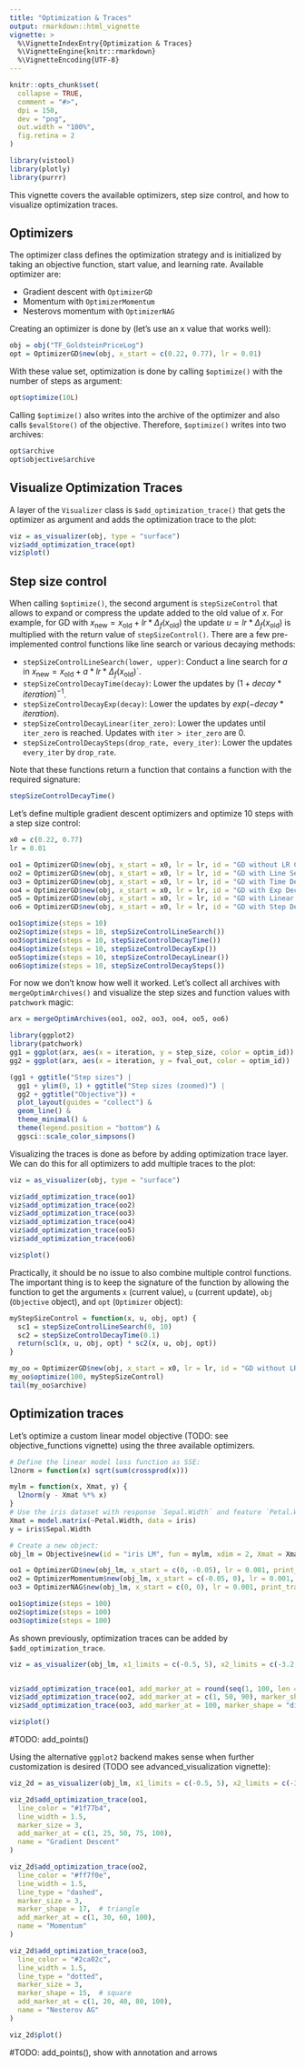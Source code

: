 ```yaml
---
title: "Optimization & Traces"
output: rmarkdown::html_vignette
vignette: >
  %\VignetteIndexEntry{Optimization & Traces}
  %\VignetteEngine{knitr::rmarkdown}
  %\VignetteEncoding{UTF-8}
---
```


```r
knitr::opts_chunk$set(
  collapse = TRUE,
  comment = "#>",
  dpi = 150,
  dev = "png",
  out.width = "100%",
  fig.retina = 2
)
```

```r
library(vistool)
library(plotly)
library(purrr)
```

This vignette covers the available optimizers, step size control, and how to visualize optimization traces.

## Optimizers

The optimizer class defines the optimization strategy and is initialized by taking an objective function, start value, and learning rate.
Available optimizer are:

- Gradient descent with `OptimizerGD`
- Momentum with `OptimizerMomentum`
- Nesterovs momentum with `OptimizerNAG`

Creating an optimizer is done by (let's use an x value that works well):

```r
obj = obj("TF_GoldsteinPriceLog")
opt = OptimizerGD$new(obj, x_start = c(0.22, 0.77), lr = 0.01)
```

With these value set, optimization is done by calling `$optimize()` with the number of steps as argument:

```r
opt$optimize(10L)
```

Calling `$optimize()` also writes into the archive of the optimizer and also calls `$evalStore()` of the objective.
Therefore, `$optimize()` writes into two archives:

```r
opt$archive
opt$objective$archive
```

## Visualize Optimization Traces

A layer of the `Visualizer` class is `$add_optimization_trace()` that gets the optimizer as argument and adds the optimization trace to the plot:

```r
viz = as_visualizer(obj, type = "surface")
viz$add_optimization_trace(opt)
viz$plot()
```

## Step size control

When calling `$optimize()`, the second argument is `stepSizeControl` that allows to expand or compress the update added to the old value of $x$.
For example, for GD with $x_{\text{new}} = x_{\text{old}} + lr * \Delta_f(x_{\text{old}})$ the update $u = lr * \Delta_f(x_{\text{old}})$ is multiplied with the return value of `stepSizeControl()`.
There are a few pre-implemented control functions like line search or various decaying methods:

- `stepSizeControlLineSearch(lower, upper)`: Conduct a line search for $a$ in $x_{\text{new}} = x_{\text{old}} +  a * lr * \Delta_f(x_{\text{old}})$`.
- `stepSizeControlDecayTime(decay) `: Lower the updates by $(1 + decay * iteration)^{-1}$.
- `stepSizeControlDecayExp(decay)`: Lower the updates by $exp(-decay * iteration)$.
- `stepSizeControlDecayLinear(iter_zero)`: Lower the updates until `iter_zero` is reached. Updates with `iter > iter_zero` are 0.
- `stepSizeControlDecaySteps(drop_rate, every_iter)`: Lower the updates `every_iter` by `drop_rate`.

Note that these functions return a function that contains a function with the required signature:

```r
stepSizeControlDecayTime()
```

Let's define multiple gradient descent optimizers and optimize 10 steps with a step size control:

```r
x0 = c(0.22, 0.77)
lr = 0.01

oo1 = OptimizerGD$new(obj, x_start = x0, lr = lr, id = "GD without LR Control", print_trace = FALSE)
oo2 = OptimizerGD$new(obj, x_start = x0, lr = lr, id = "GD with Line Search", print_trace = FALSE)
oo3 = OptimizerGD$new(obj, x_start = x0, lr = lr, id = "GD with Time Decay", print_trace = FALSE)
oo4 = OptimizerGD$new(obj, x_start = x0, lr = lr, id = "GD with Exp Decay", print_trace = FALSE)
oo5 = OptimizerGD$new(obj, x_start = x0, lr = lr, id = "GD with Linear Decay", print_trace = FALSE)
oo6 = OptimizerGD$new(obj, x_start = x0, lr = lr, id = "GD with Step Decay", print_trace = FALSE)

oo1$optimize(steps = 10)
oo2$optimize(steps = 10, stepSizeControlLineSearch())
oo3$optimize(steps = 10, stepSizeControlDecayTime())
oo4$optimize(steps = 10, stepSizeControlDecayExp())
oo5$optimize(steps = 10, stepSizeControlDecayLinear())
oo6$optimize(steps = 10, stepSizeControlDecaySteps())
```

For now we don't know how well it worked. Let's collect all archives with `mergeOptimArchives()` and visualize the step sizes and function values with `patchwork` magic:

```r
arx = mergeOptimArchives(oo1, oo2, oo3, oo4, oo5, oo6)

library(ggplot2)
library(patchwork)
gg1 = ggplot(arx, aes(x = iteration, y = step_size, color = optim_id))
gg2 = ggplot(arx, aes(x = iteration, y = fval_out, color = optim_id))

(gg1 + ggtitle("Step sizes") |
  gg1 + ylim(0, 1) + ggtitle("Step sizes (zoomed)") |
  gg2 + ggtitle("Objective")) +
  plot_layout(guides = "collect") &
  geom_line() &
  theme_minimal() &
  theme(legend.position = "bottom") &
  ggsci::scale_color_simpsons()
```

Visualizing the traces is done as before by adding optimization trace layer.
We can do this for all optimizers to add multiple traces to the plot:

```r
viz = as_visualizer(obj, type = "surface")

viz$add_optimization_trace(oo1)
viz$add_optimization_trace(oo2)
viz$add_optimization_trace(oo3)
viz$add_optimization_trace(oo4)
viz$add_optimization_trace(oo5)
viz$add_optimization_trace(oo6)

viz$plot()
```

Practically, it should be no issue to also combine multiple control functions.
The important thing is to keep the signature of the function by allowing the function to get the arguments `x` (current value), `u` (current update), `obj` (`Objective` object), and `opt` (`Optimizer` object):

```r
myStepSizeControl = function(x, u, obj, opt) {
  sc1 = stepSizeControlLineSearch(0, 10)
  sc2 = stepSizeControlDecayTime(0.1)
  return(sc1(x, u, obj, opt) * sc2(x, u, obj, opt))
}

my_oo = OptimizerGD$new(obj, x_start = x0, lr = lr, id = "GD without LR Control", print_trace = FALSE)
my_oo$optimize(100, myStepSizeControl)
tail(my_oo$archive)
```

## Optimization traces

Let's optimize a custom linear model objective (TODO: see objective_functions vignette) using the three available optimizers.
```r
# Define the linear model loss function as SSE:
l2norm = function(x) sqrt(sum(crossprod(x)))

mylm = function(x, Xmat, y) {
  l2norm(y - Xmat %*% x)
}
# Use the iris dataset with response `Sepal.Width` and feature `Petal.Width`:
Xmat = model.matrix(~Petal.Width, data = iris)
y = iris$Sepal.Width

# Create a new object:
obj_lm = Objective$new(id = "iris LM", fun = mylm, xdim = 2, Xmat = Xmat, y = y, minimize = TRUE)

oo1 = OptimizerGD$new(obj_lm, x_start = c(0, -0.05), lr = 0.001, print_trace = FALSE)
oo2 = OptimizerMomentum$new(obj_lm, x_start = c(-0.05, 0), lr = 0.001, print_trace = FALSE)
oo3 = OptimizerNAG$new(obj_lm, x_start = c(0, 0), lr = 0.001, print_trace = FALSE)

oo1$optimize(steps = 100)
oo2$optimize(steps = 100)
oo3$optimize(steps = 100)
```

As shown previously, optimization traces can be added by `$add_optimization_trace`.

```r
viz = as_visualizer(obj_lm, x1_limits = c(-0.5, 5), x2_limits = c(-3.2, 2.8), type = "surface")


viz$add_optimization_trace(oo1, add_marker_at = round(seq(1, 100, len = 10L)))
viz$add_optimization_trace(oo2, add_marker_at = c(1, 50, 90), marker_shape = c("square", "diamond", "cross"))
viz$add_optimization_trace(oo3, add_marker_at = 100, marker_shape = "diamond-open")

viz$plot()
```

#TODO: add_points()

Using the alternative `ggplot2` backend makes sense when further customization is desired (TODO see advanced_visualization vignette):

```r
viz_2d = as_visualizer(obj_lm, x1_limits = c(-0.5, 5), x2_limits = c(-3.2, 2.8))

viz_2d$add_optimization_trace(oo1, 
  line_color = "#1f77b4", 
  line_width = 1.5,
  marker_size = 3,
  add_marker_at = c(1, 25, 50, 75, 100),
  name = "Gradient Descent"
)

viz_2d$add_optimization_trace(oo2, 
  line_color = "#ff7f0e", 
  line_width = 1.5,
  line_type = "dashed",
  marker_size = 3,
  marker_shape = 17,  # triangle
  add_marker_at = c(1, 30, 60, 100),
  name = "Momentum"
)

viz_2d$add_optimization_trace(oo3, 
  line_color = "#2ca02c", 
  line_width = 1.5,
  line_type = "dotted",
  marker_size = 3,
  marker_shape = 15,  # square
  add_marker_at = c(1, 20, 40, 80, 100),
  name = "Nesterov AG"
)

viz_2d$plot()
```

#TODO: add_points(), show with annotation and arrows
